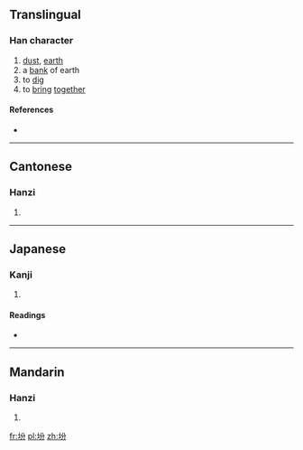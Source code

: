 ==Translingual==

===Han character===
{{Han char|rn=32|rad=土|as=04|sn=7|four=4812<sub>7</sub>|canj=土金尸竹 (GCSH)|ids=⿰[[土]][[分]]}}

# [[dust]], [[earth]]
# a [[bank]] of earth
# to [[dig]]
# to [[bring]] [[together]]

====References====
* {{Han ref|kx=0225.080|dkj=04925|dj=0460.010|hdz=10424.030|uh=574B|ud=22347|bh=CAAE|bd=51886}}

----

==Cantonese==

===Hanzi===
{{yue-hanzi|jyut=|y=ban3}}

# {{defn|lang=yue|sort=土04}}

----

==Japanese==

===Kanji===
{{ja-kanji|grade=|rs=土04}}

# {{defn|lang=ja|sort=土04}}

====Readings====
* {{ja-readings|on=[[ふん]] (fun), [[ほん]] (hon), [[ぼん]] (bon)|kun=[[ちり]] (chiri), [[ふりかける]] (furikakeru), [[かきまぜるつつみ]] (kakimazerutsutsumi)}}

----

==Mandarin==

===Hanzi===
{{cmn-hanzi|pin=[[fèn]] ([[fen4]]), [[huài]] ([[huai4]]), [[péi]] ([[pei2]])|wg=fen<sup>4</sup>, huai<sup>4</sup>, p'ei<sup>2</sup>}}

# {{defn|lang=cmn|sort=土04}}

[[fr:坋]]
[[pl:坋]]
[[zh:坋]]